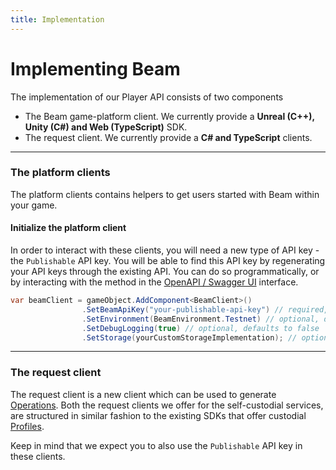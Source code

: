 ```yaml
---
title: Implementation
---
```



# Implementing Beam

The implementation of our Player API consists of two components

- The Beam game-platform client. We currently provide a **Unreal (C++), Unity (C#) and Web (TypeScript)** SDK.
- The request client. We currently provide a **C# and TypeScript** clients.

---

### The platform clients

The platform clients contains helpers to get users started with Beam within your game.

<Cards>
  <Cards.Card
    icon="✅ "
    title="Unreal (C++)"
    href="https://github.com/BuildOnBeam/beam-sdk-unreal"
  />
  <Cards.Card
    icon="✅ "
    title="Unity (C#)"
    href="https://github.com/BuildOnBeam/beam-sdk-unity"
  />
  <Cards.Card
    icon="✅ "
    title="Web (TypeScript)"
    href="https://www.npmjs.com/package/@onbeam/sdk"
  />
</Cards>

#### Initialize the platform client

In order to interact with these clients, you will need a new type of API key - the `Publishable` API key. You will be able to find this API key by regenerating your API keys through the existing API. You can do so programmatically, or by interacting with the method in the [OpenAPI / Swagger UI](https://api.beta.onbeam.com/api/automation#/Game/regenerateApiKeys) interface.


```csharp
var beamClient = gameObject.AddComponent<BeamClient>()
                .SetBeamApiKey("your-publishable-api-key") // required, sets your Publishable(!) API key
                .SetEnvironment(BeamEnvironment.Testnet) // optional, defaults to Testnet
                .SetDebugLogging(true) // optional, defaults to false
                .SetStorage(yourCustomStorageImplementation); // optional, defaults to PlayerPrefs storage;
```

---

### The request client

The request client is a new client which can be used to generate [Operations](operations/introduction). Both the request clients we offer for the self-custodial services, are structured in similar fashion to the existing SDKs that offer custodial [Profiles](automation-service/profiles/introduction).

Keep in mind that we expect you to also use the `Publishable` API key in these clients.

<Cards>
  <Cards.Card
    icon="✅ "
    title="TypeScript"
    href="https://www.npmjs.com/package/@onbeam/player-api-client"
  />
  <Cards.Card
    icon="✅ "
    title="C# (RestSharp)"
    href="https://www.nuget.org/packages/BeamPlayerClient"
  />
</Cards>
